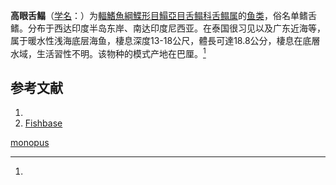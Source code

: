 {{Speciesbox
| name = 高眼舌鳎
| status = NE
| status_system = IUCN3.1
| image = 
| genus = Cynoglossus
| species = monopus
| authority = (Bleeker, 1849)<ref name='id8733'>{{cite web| url =http://www.bioinfo.cn/db05/BjdwSpecies.php?action=view&id=8733| title =高眼舌鳎| work =《中国动物物种编目数据库》| publisher =中国科学院微生物研究所| author =中国科学院动物研究所| accessdate =2009-04-16| deadurl =yes| archiveurl =https://web.archive.org/web/20160305103828/http://www.bioinfo.cn/db05/BjdwSpecies.php?action=view&id=8733| archivedate =2016-03-05}}</ref>
| synonyms = *''Plagusia monopus,Bleeker, 1849''
*''Plagusia melanopterus,Bleeker, 1851''
*''Arelia melanopterus,Bleeker, 1851''
*''Cynoglossus melanopterus,Bleeker, 1851''
*''Arelia ceratophrys,Kaup, 1858''
}}

'''高眼舌鳎'''（[[学名|学名]]：{{lang|la|''Cynoglossus monopus''}}）为[[輻鰭魚綱|輻鰭魚綱]][[鰈形目|鰈形目]][[鰨亞目|鰨亞目]][[舌鳎科|舌鳎科]][[舌鳎属|舌鳎属]]的[[鱼类|鱼类]]，俗名单鳍舌鳍。分布于西达印度半岛东岸、南达印度尼西亚。在泰国很习见以及广东近海等，属于暖水性浅海底层海鱼，棲息深度13-18公尺，體長可達18.8公分，棲息在底層水域，生活習性不明。该物种的模式产地在巴厘。<ref name='id8733'/>

== 参考文献 ==
#{{reflist}}
#[http://fishbase.sinica.edu.tw/Summary/SpeciesSummary.php?ID=7652&genusname=Cynoglossus&speciesname=monopus Fishbase] {{Wayback|url=http://fishbase.sinica.edu.tw/Summary/SpeciesSummary.php?ID=7652&genusname=Cynoglossus&speciesname=monopus |date=20140426235344 }}
{{Wikispecies|Cynoglossus monopus}}
{{Taxonbar|from=Q744732}}

[[Category:舌鳎属|monopus]]


{{鰈形目小作品}}